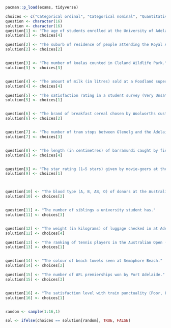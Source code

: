 ```r
pacman::p_load(exams, tidyverse)

choices <- c("Categorical ordinal", "Categorical nominal", "Quantitative discrete", "Quantitative continuous")
question <- character(16)
solution <- character(16)
question[1] <- "The age of students enrolled at the University of Adelaide."
solution[1] <- choices[4]

question[2] <- "The suburb of residence of people attending the Royal Adelaide Show."
solution[2] <- choices[2]


question[3] <- "The number of koalas counted in Cleland Wildlife Park."
solution[3] <- choices[3]


question[4] <- "The amount of milk (in litres) sold at a Foodland supermarket per day."
solution[4] <- choices[4]

question[5] <- "The satisfaction rating in a student survey (Very Unsatisfied, Unsatisfied, Neutral, Satisfied, Very Satisfied)."
solution[5] <- choices[1]


question[6] <- "The brand of breakfast cereal chosen by Woolworths customers."
solution[6] <- choices[2]


question[7] <- "The number of tram stops between Glenelg and the Adelaide city centre."
solution[7] <- choices[3]


question[8] <- "The length (in centimetres) of barramundi caught by fishers in the Murray River."
solution[8] <- choices[4]


question[9] <- "The star rating (1–5 stars) given by movie-goers at the Palace Nova cinema."
solution[9] <- choices[1]



question[10] <- "The blood type (A, B, AB, O) of donors at the Australian Red Cross Lifeblood centre."
solution[10] <- choices[2]


question[11] <- "The number of siblings a university student has."
solution[11] <- choices[3]


question[12] <- "The weight (in kilograms) of luggage checked in at Adelaide Airport."
solution[12] <- choices[4]

question[13] <- "The ranking of tennis players in the Australian Open (1st, 2nd, 3rd, etc.)."
solution[13] <- choices[1]


question[14] <- "The colour of beach towels seen at Semaphore Beach."
solution[14] <- choices[2]

question[15] <- "The number of AFL premierships won by Port Adelaide."
solution[15] <- choices[3]


question[16] <- "The satisfaction level with train punctuality (Poor, Fair, Good, Very Good, Excellent)."
solution[16] <- choices[1]


random <- sample(1:16,1)

sol <- ifelse(choices == solution[random], TRUE, FALSE)


```

